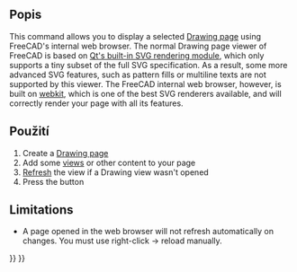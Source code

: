 <languages/>
{{docnav|[[Drawing_Clip|Clip]]|[[Drawing_Orthoviews|Ortho Views]]|[[Drawing_Workbench|Drawing Workbench]]|IconL=Drawing_Clip.png|IconC=Workbench_Drawing.svg|IconR=Drawing_Orthoviews.png}}

{{GuiCommand/cs|Name=Drawing Openbrowser|Name/cs=Drawing Openbrowser|Workbenches=[[Drawing Workbench/cs|Drawing]], Complete|MenuLocation=Drawing → Open Browser|Shortcut=none}}

<span id="Description"></span>
==Popis==

This command allows you to display a selected [[Drawing Landscape A3|Drawing page]] using FreeCAD's internal web browser. The normal Drawing page viewer of FreeCAD is based on [http://qt-project.org/doc/qt-5.0/qtsvg/svgrendering.html Qt's built-in SVG rendering module], which only supports a tiny subset of the full SVG specification. As a result, some more advanced SVG features, such as pattern fills or multiline texts are not supported by this viewer. The FreeCAD internal web browser, however, is built on [http://en.wikipedia.org/wiki/WebKit webkit], which is one of the best SVG renderers available, and will correctly render your page with all its features.

<span id="Usage"></span>
<div class="mw-translate-fuzzy">
==Použití==
</div>

# Create a [[Drawing Landscape A3|Drawing page]]
# Add some [[Drawing View|views]] or other content to your page
# [[Std_Refresh|Refresh]] the view if a Drawing view wasn't opened
# Press the {{KEY|[[Image:Drawing Openbrowser.png|16px]] [[Drawing Openbrowser]]}} button

== Limitations ==

* A page opened in the web browser will not refresh automatically on changes. You must use right-click → reload manually.

{{docnav|[[Drawing_Clip|Clip]]|[[Drawing_Orthoviews|Ortho Views]]|[[Drawing_Workbench|Drawing Workbench]]|IconL=Drawing_Clip.png|IconC=Workbench_Drawing.svg|IconR=Drawing_Orthoviews.png}}

{{Drawing Tools navi{{#translation:}}}}
{{Userdocnavi{{#translation:}}}}